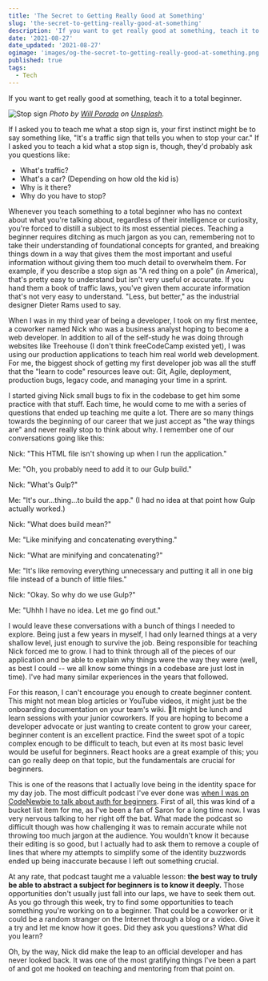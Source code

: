 ```yaml
---
title: 'The Secret to Getting Really Good at Something'
slug: 'the-secret-to-getting-really-good-at-something'
description: 'If you want to get really good at something, teach it to a total beginner.'
date: '2021-08-27'
date_updated: '2021-08-27'
ogimage: 'images/og-the-secret-to-getting-really-good-at-something.png'
published: true
tags:
  - Tech
---
```


If you want to get really good at something, teach it to a total beginner.

![Stop sign](images/stopsign.jpg)
_Photo by [Will Porada](https://unsplash.com/@will0629?utm_source=unsplash&utm_medium=referral&utm_content=creditCopyText) on [Unsplash](https://unsplash.com/s/photos/stop-sign?utm_source=unsplash&utm_medium=referral&utm_content=creditCopyText)._

If I asked you to teach me what a stop sign is, your first instinct might be to say something like, "It's a traffic sign that tells you when to stop your car." If I asked you to teach a kid what a stop sign is, though, they'd probably ask you questions like:

- What's traffic?
- What's a car? (Depending on how old the kid is)
- Why is it there?
- Why do you have to stop?

Whenever you teach something to a total beginner who has no context about what you're talking about, regardless of their intelligence or curiosity, you're forced to distill a subject to its most essential pieces. Teaching a beginner requires ditching as much jargon as you can, remembering not to take their understanding of foundational concepts for granted, and breaking things down in a way that gives them the most important and useful information without giving them too much detail to overwhelm them. For example, if you describe a stop sign as "A red thing on a pole" (in America), that's pretty easy to understand but isn't very useful or accurate. If you hand them a book of traffic laws, you've given them accurate information that's not very easy to understand. "Less, but better," as the industrial designer Dieter Rams used to say.

When I was in my third year of being a developer, I took on my first mentee, a coworker named Nick who was a business analyst hoping to become a web developer. In addition to all of the self-study he was doing through websites like Treehouse (I don't think freeCodeCamp existed yet), I was using our production applications to teach him real world web development. For me, the biggest shock of getting my first developer job was all the stuff that the "learn to code" resources leave out: Git, Agile, deployment, production bugs, legacy code, and managing your time in a sprint.

I started giving Nick small bugs to fix in the codebase to get him some practice with that stuff. Each time, he would come to me with a series of questions that ended up teaching me quite a lot. There are so many things towards the beginning of our career that we just accept as "the way things are" and never really stop to think about why. I remember one of our conversations going like this:

Nick: "This HTML file isn't showing up when I run the application."

Me: "Oh, you probably need to add it to our Gulp build."

Nick: "What's Gulp?"

Me: "It's our...thing...to build the app." (I had no idea at that point how Gulp actually worked.)

Nick: "What does build mean?"

Me: "Like minifying and concatenating everything."

Nick: "What are minifying and concatenating?"

Me: "It's like removing everything unnecessary and putting it all in one big file instead of a bunch
of little files."

Nick: "Okay. So why do we use Gulp?"

Me: "Uhhh I have no idea. Let me go find out."

I would leave these conversations with a bunch of things I needed to explore. Being just a few years in myself, I had only learned things at a very shallow level, just enough to survive the job. Being responsible for teaching Nick forced me to grow. I had to think through all of the pieces of our application and be able to explain why things were the way they were (well, as best I could -- we all know some things in a codebase are just lost in time). I've had many similar experiences in the years that followed.

For this reason, I can't encourage you enough to create beginner content. This might not mean blog articles or YouTube videos, it might just be the onboarding documentation on your team's wiki. It might be lunch and learn sessions with your junior coworkers. If you are hoping to become a developer advocate or just wanting to create content to grow your career, beginner content is an excellent practice. Find the sweet spot of a topic complex enough to be difficult to teach, but even at its most basic level would be useful for beginners. React hooks are a great example of this; you can go really deep on that topic, but the fundamentals are crucial for beginners.

This is one of the reasons that I actually love being in the identity space for my day job. The most difficult podcast I've ever done was [when I was on CodeNewbie to talk about auth for beginners](https://www.codenewbie.org/podcast/what-s-the-deal-with-auth). First of all, this was kind of a bucket list item for me, as I've been a fan of Saron for a long time now. I was very nervous talking to her right off the bat. What made the podcast so difficult though was how challenging it was to remain accurate while not throwing too much jargon at the audience. You wouldn't know it because their editing is so good, but I actually had to ask them to remove a couple of lines that where my attempts to simplify some of the identity buzzwords ended up being inaccurate because I left out something crucial.

At any rate, that podcast taught me a valuable lesson: **the best way to truly be able to abstract a subject for beginners is to know it deeply.** Those opportunities don't usually just fall into our laps, we have to seek them out. As you go through this week, try to find some opportunities to teach something you're working on to a beginner. That could be a coworker or it could be a random stranger on the Internet through a blog or a video. Give it a try and let me know how it goes. Did they ask you questions? What did you learn?

Oh, by the way, Nick did make the leap to an official developer and has never looked back. It was one of the most gratifying things I've been a part of and got me hooked on teaching and mentoring from that point on.
